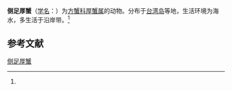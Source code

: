 {{Speciesbox
| name = 侧足厚蟹
| status = 
| status_system = 
| image = 
| genus = Helice
| species = latimera
| authority = (Parisi, 1918)<ref name='id12034'>{{cite web| url =http://www.bioinfo.cn/db05/BjdwSpecies.php?action=view&id=12034| title =侧足厚蟹| work =《中国动物物种编目数据库》| publisher =中国科学院微生物研究所| author =中国科学院动物研究所| accessdate =2009-04-28| deadurl =yes| archiveurl =https://web.archive.org/web/20160305045855/http://www.bioinfo.cn/db05/BjdwSpecies.php?action=view&id=12034| archivedate =2016-03-05}}</ref>
}}

'''侧足厚蟹'''（[[学名|学名]]：{{lang|la|''Helice latimera''}}）为[[方蟹科|方蟹科]][[厚蟹属|厚蟹属]]的动物。分布于[[台湾岛|台湾岛]]等地，生活环境为海水，多生活于沿岸带。<ref name='id12034'/>

== 参考文献 ==
{{reflist}}

{{Wikispecies|Helice latimera}}
{{Taxonbar|from=Q10887217}}

[[Category:厚蟹属|侧足厚蟹]]


{{螃蟹小作品}}